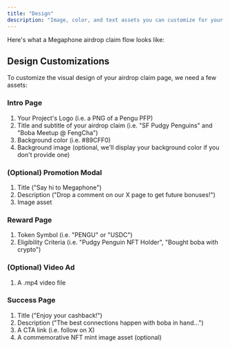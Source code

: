 ```yaml
---
title: "Design"
description: "Image, color, and text assets you can customize for your airdrop claim page."
---
```



Here's what a Megaphone airdrop claim flow looks like:

<TokenClaimDemo />

## Design Customizations

To customize the visual design of your airdrop claim page, we need a few assets:

### Intro Page
1. Your Project's Logo (i.e. a PNG of a Pengu PFP)
2. Title and subtitle of your airdrop claim (i.e. "SF Pudgy Penguins" and "Boba Meetup @ FengCha")
3. Background color (i.e. #89CFF0)
4. Background image (optional, we'll display your background color if you don't provide one)

### (Optional) Promotion Modal
1. Title ("Say hi to Megaphone")
2. Description ("Drop a comment on our X page to get future bonuses!")
3. Image asset

### Reward Page
1. Token Symbol (i.e. "PENGU" or "USDC")
2. Eligibility Criteria (i.e. "Pudgy Penguin NFT Holder", "Bought boba with crypto")

### (Optional) Video Ad
1. A .mp4 video file

### Success Page
1. Title ("Enjoy your cashback!")
2. Description ("The best connections happen with boba in hand...")
3. A CTA link (i.e. follow on X)
4. A commemorative NFT mint image asset (optional)